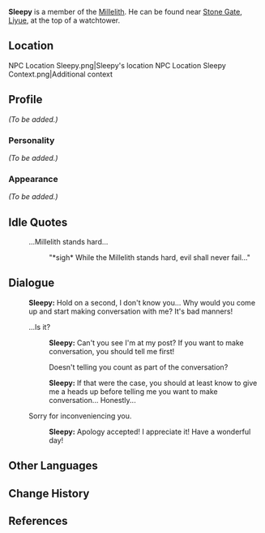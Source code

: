 {{Meta
<!-- Remove this template after adding the missing info -->
|missing_NPC_profile  = yes
}}
{{Character Infobox
|type             = NPC
|image            = NPC Sleepy.png
|region           = Liyue
|title            = Millelith
|affiliation      = Millelith
|voiceEN          = [https://www.jasoncharlesmiller.com/ Jason Charles Miller]<ref name="JCM VA">Jason Charles Miller: [https://www.jasoncharlesmiller.com/resume EN VA's Website]</ref>
}}
'''Sleepy''' is a member of the [[Millelith]]. He can be found near [[Stone Gate]], [[Liyue]], at the top of a watchtower.

==Location==
<gallery>
NPC Location Sleepy.png|Sleepy's location
NPC Location Sleepy Context.png|Additional context
</gallery>

==Profile==
<!-- detailed story/lore information goes here -->
''(To be added.)''

===Personality===
''(To be added.)''

===Appearance===
''(To be added.)''

==Idle Quotes==
{{Dialogue start}}
: {{DIcon|Idle}} ...Millelith stands hard...
:: {{A|VO Sleepy 01.ogg}} "*sigh* While the Millelith stands hard, evil shall never fail..."
{{Dialogue end}}

==Dialogue==
{{Dialogue start}}
:'''Sleepy:''' Hold on a second, I don't know you... Why would you come up and start making conversation with me? It's bad manners!
:{{DIcon}} ...Is it?
::'''Sleepy:''' Can't you see I'm at my post? If you want to make conversation, you should tell me first!
::{{DIcon}} Doesn't telling you count as part of the conversation?
::'''Sleepy:''' If that were the case, you should at least know to give me a heads up before telling me you want to make conversation... Honestly...
:{{DIcon}} Sorry for inconveniencing you.
::'''Sleepy:''' Apology accepted! I appreciate it! Have a wonderful day!
{{Dialogue end}}

==Other Languages==
{{Other Languages
|en      = Sleepy
|zhs     = 大迷糊
|zhs_rm  = Dà Míhú
|zht     = 大迷糊
|zht_rm  = Dà Míhú
|zh_tl   = Big Airhead
|ja      = 惚け者
|ja_rm   = Houkemono{{Assumed}}
|ja_tl   = 
|ko      = {{tt|대미호|大迷糊}}
|ko_rm   = Daemiho
|ko_tl   = Daemiho
|es      = Dormilón
|es_tl   = Sleepy
|fr      = Tête-de-plomb
|fr_tl   = Head (Made) of {{w|Lead}}
|fr_note = Probably coined from {{Lang|mini=1|fr=''sommeil de plomb''|fr_tl=heavy sleep|fr_lit=sleep of lead}}, so it could be translated as "Sleepyhead."
|ru      = Зануда
|ru_tl   = Buzzkill
|th      = Sleepy
|vi      = Ngái Ngủ
|vi_tl   = 
|de      = Schusselbirne
|de_tl   = Scatterbrain
|id      = Sleepy
|pt      = Dorminhoco
|pt_tl   = 
|tr      = Miskin
|tr_tl   = 
|it      = Dormiglione
|it_tl   = Sleepyhead
}}

==Change History==
{{Change History|1.0}}

==References==
{{Reflist}}